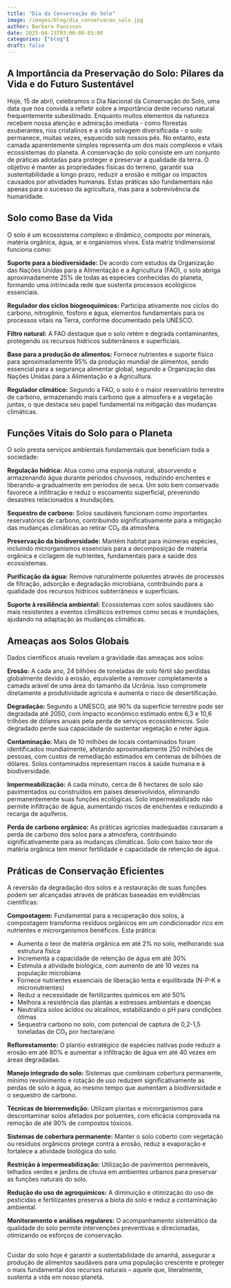```yaml
---
title: "Dia da Conservação do Solo"
image: /images/blog/dia_conservacao_solo.jpg
author: Barbara Panisson
date: 2025-04-15T03:00:00-03:00
categories: ["blog"]
draft: false
---
```


## A Importância da Preservação do Solo: Pilares da Vida e do Futuro Sustentável
Hoje, 15 de abril, celebramos o Dia Nacional da Conservação do Solo, uma data que nos convida a refletir sobre a importância deste recurso natural frequentemente subestimado. Enquanto muitos elementos da natureza recebem nossa atenção e admiração imediata - como florestas exuberantes, rios cristalinos e a vida selvagem diversificada - o solo permanece, muitas vezes, esquecido sob nossos pés. No entanto, esta camada aparentemente simples representa um dos mais complexos e vitais ecossistemas do planeta.
A conservação do solo consiste em um conjunto de práticas adotadas para proteger e preservar a qualidade da terra. O objetivo é manter as propriedades físicas do terreno, garantir sua sustentabilidade a longo prazo, reduzir a erosão e mitigar os impactos causados por atividades humanas. Estas práticas são fundamentais não apenas para o sucesso da agricultura, mas para a sobrevivência da humanidade.

## Solo como Base da Vida

O solo é um ecossistema complexo e dinâmico, composto por minerais, matéria orgânica, água, ar e organismos vivos. Esta matriz tridimensional funciona como:

**Suporte para a biodiversidade:** De acordo com estudos da Organização das Nações Unidas para a Alimentação e a Agricultura (FAO), o solo abriga aproximadamente 25% de todas as espécies conhecidas do planeta, formando uma intrincada rede que sustenta processos ecológicos essenciais.

**Regulador dos ciclos biogeoquímicos:** Participa ativamente nos ciclos do carbono, nitrogênio, fósforo e água, elementos fundamentais para os processos vitais na Terra, conforme documentado pela UNESCO.

**Filtro natural:** A FAO destaque que o solo retém e degrada contaminantes, protegendo os recursos hídricos subterrâneos e superficiais.

**Base para a produção de alimentos:** Fornece nutrientes e suporte físico para aproximadamente 95% da produção mundial de alimentos, sendo essencial para a segurança alimentar global, segundo a Organização das Nações Unidas para a Alimentação e a Agricultura.

**Regulador climático:** Segundo a FAO, o solo é o maior reservatório terrestre de carbono, armazenando mais carbono que a atmosfera e a vegetação juntas, o que destaca seu papel fundamental na mitigação das mudanças climáticas.

## Funções Vitais do Solo para o Planeta

O solo presta serviços ambientais fundamentais que beneficiam toda a sociedade:

**Regulação hídrica:** Atua como uma esponja natural, absorvendo e armazenando água durante períodos chuvosos, reduzindo enchentes e liberando-a gradualmente em períodos de seca. Um solo bem conservado favorece a infiltração e reduz o escoamento superficial, prevenindo desastres relacionados a inundações.

**Sequestro de carbono:** Solos saudáveis funcionam como importantes reservatórios de carbono, contribuindo significativamente para a mitigação das mudanças climáticas ao retirar CO₂ da atmosfera.

**Preservação da biodiversidade:** Mantém habitat para inúmeras espécies, incluindo microrganismos essenciais para a decomposição de matéria orgânica e ciclagem de nutrientes, fundamentais para a saúde dos ecossistemas.

**Purificação da água:** Remove naturalmente poluentes através de processos de filtração, adsorção e degradação microbiana, contribuindo para a qualidade dos recursos hídricos subterrâneos e superficiais.

**Suporte à resiliência ambiental:** Ecossistemas com solos saudáveis são mais resistentes a eventos climáticos extremos como secas e inundações, ajudando na adaptação às mudanças climáticas.

## Ameaças aos Solos Globais
Dados científicos atuais revelam a gravidade das ameaças aos solos:

**Erosão:** A cada ano, 24 bilhões de toneladas de solo fértil são perdidas globalmente devido à erosão, equivalente a remover completamente a camada arável de uma área do tamanho da Ucrânia. Isso compromete diretamente a produtividade agrícola e aumenta o risco de desertificação.

**Degradação:** Segundo a UNESCO, até 90% da superfície terrestre pode ser degradada até 2050, com impacto econômico estimado entre 6,3 e 10,6 trilhões de dólares anuais pela perda de serviços ecossistêmicos. Solo degradado perde sua capacidade de sustentar vegetação e reter água.

**Contaminação:** Mais de 10 milhões de locais contaminados foram identificados mundialmente, afetando aproximadamente 250 milhões de pessoas, com custos de remediação estimados em centenas de bilhões de dólares. Solos contaminados representam riscos à saúde humana e à biodiversidade.

**Impermeabilização:** A cada minuto, cerca de 6 hectares de solo são pavimentados ou construídos em países desenvolvidos, eliminando permanentemente suas funções ecológicas. Solo impermeabilizado não permite infiltração de água, aumentando riscos de enchentes e reduzindo a recarga de aquíferos.

**Perda de carbono orgânico:** As práticas agrícolas inadequadas causaram a perda de carbono dos solos para a atmosfera, contribuindo significativamente para as mudanças climáticas. Solo com baixo teor de matéria orgânica tem menor fertilidade e capacidade de retenção de água.

## Práticas de Conservação Eficientes
A reversão da degradação dos solos e a restauração de suas funções podem ser alcançadas através de práticas baseadas em evidências científicas:

**Compostagem:** Fundamental para a recuperação dos solos, a compostagem transforma resíduos orgânicos em um condicionador rico em nutrientes e microrganismos benéficos. Esta prática:

- Aumenta o teor de matéria orgânica em até 2% no solo, melhorando sua estrutura física
- Incrementa a capacidade de retenção de água em até 30%
- Estimula a atividade biológica, com aumento de até 10 vezes na população microbiana
- Fornece nutrientes essenciais de liberação lenta e equilibrada (N-P-K e micronutrientes)
- Reduz a necessidade de fertilizantes químicos em até 50%
- Melhora a resistência das plantas a estresses ambientais e doenças
- Neutraliza solos ácidos ou alcalinos, estabilizando o pH para condições ótimas
- Sequestra carbono no solo, com potencial de captura de 0,2-1,5 toneladas de CO₂ por hectare/ano

**Reflorestamento:** O plantio estratégico de espécies nativas pode reduzir a erosão em até 80% e aumentar a infiltração de água em até 40 vezes em áreas degradadas.

**Manejo integrado do solo:** Sistemas que combinam cobertura permanente, mínimo revolvimento e rotação de uso reduzem significativamente as perdas de solo e água, ao mesmo tempo que aumentam a biodiversidade e o sequestro de carbono.

**Técnicas de biorremedição:** Utilizam plantas e microrganismos para descontaminar solos afetados por poluentes, com eficácia comprovada na remoção de até 90% de compostos tóxicos.

**Sistemas de cobertura permanente:** Manter o solo coberto com vegetação ou resíduos orgânicos protege contra a erosão, reduz a evaporação e fortalece a atividade biológica do solo.

**Restrição à impermeabilização:** Utilização de pavimentos permeáveis, telhados verdes e jardins de chuva em ambientes urbanos para preservar as funções naturais do solo.

**Redução do uso de agroquímicos:** A diminuição e otimização do uso de pesticidas e fertilizantes preserva a biota do solo e reduz a contaminação ambiental.

**Monitoramento e análises regulares:** O acompanhamento sistemático da qualidade do solo permite intervenções preventivas e direcionadas, otimizando os esforços de conservação.
##

Cuidar do solo hoje é garantir a sustentabilidade do amanhã, assegurar a produção de alimentos saudáveis para uma população crescente e proteger o mais fundamental dos recursos naturais – aquele que, literalmente, sustenta a vida em nosso planeta.